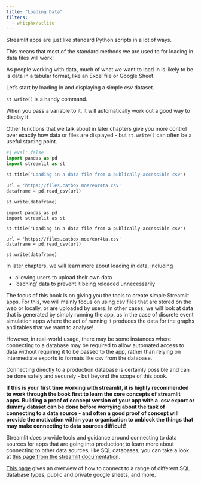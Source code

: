 ```yaml
---
title: "Loading Data"
filters:
  - whitphx/stlite
---
```


Streamlit apps are just like standard Python scripts in a lot of ways.

This means that most of the standard methods we are used to for loading in data files will work!

As people working with data, much of what we want to load in is likely to be is data in a tabular format, like an Excel file or Google Sheet.

Let's start by loading in and displaying a simple csv dataset.

:::{.callout-tip}
`st.write()` is a handy command.

When you pass a variable to it, it will automatically work out a good way to display it.

Other functions that we talk about in later chapters give you more control over exactly how data or files are displayed - but `st.write()` can often be a useful starting point.
:::

```python
#| eval: false
import pandas as pd
import streamlit as st

st.title("Loading in a data file from a publically-accessible csv")

url = 'https://files.catbox.moe/eor4ta.csv'
dataframe = pd.read_csv(url)

st.write(dataframe)

```

```stlite-python

import pandas as pd
import streamlit as st

st.title("Loading in a data file from a publically-accessible csv")

url = 'https://files.catbox.moe/eor4ta.csv'
dataframe = pd.read_csv(url)

st.write(dataframe)

```


:::{.callout-note}
In later chapters, we will learn more about loading in data, including

- allowing users to upload their own data
- 'caching' data to prevent it being reloaded unnecessarily
:::

:::{.callout-tip}
The focus of this book is on giving you the tools to create simple Streamlit apps. For this, we will mainly focus on using csv files that are stored on the web or locally, or are uploaded by users. In other cases, we will look at data that is generated by simply running the app, as in the case of discrete event simulation apps where the act of running it produces the data for the graphs and tables that we want to analyse!

However, in real-world usage, there may be some instances where connecting to a database may be required to allow automated access to data without requiring it to be passed to the app, rather than relying on intermediate exports to formats like csv from the database.

Connecting directly to a production database is certainly possible and can be done safely and securely - but beyond the scope of this book.

**If this is your first time working with streamlit, it is highly recommended to work through the book first to learn the core concepts of streamlit apps. Building a proof of concept version of your app with a .csv export or dummy dataset can be done before worrying about the task of connecting to a data source - and often a good proof of concept will provide the motivation within your organisation to unblock the things that may make connecting to data sources difficult!**

Streamlit does provide tools and guidance around connecting to data sources for apps that are going into production; to learn more about connecting to other data sources, like SQL databases, you can take a look at [this page from the streamlit documentation](https://docs.streamlit.io/develop/concepts/connections/connecting-to-data).

[This page](https://docs.streamlit.io/develop/tutorials/databases) gives an overview of how to connect to a range of different SQL database types, public and private google sheets, and more.

:::
